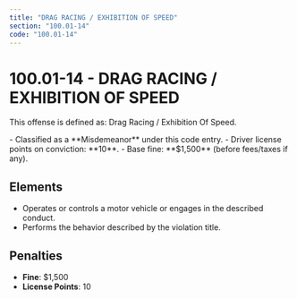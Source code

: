 ```yaml
---
title: "DRAG RACING / EXHIBITION OF SPEED"
section: "100.01-14"
code: "100.01-14"
---
```





# 100.01-14 - DRAG RACING / EXHIBITION OF SPEED

This offense is defined as: Drag Racing / Exhibition Of Speed.

<Aside type="caution" title="Charge Type: Misdemeanor">
- Classified as a **Misdemeanor** under this code entry.
- Driver license points on conviction: **10**.
- Base fine: **$1,500** (before fees/taxes if any).
</Aside>

## Elements
- Operates or controls a motor vehicle or engages in the described conduct.
- Performs the behavior described by the violation title.

## Penalties
- **Fine**: $1,500
- **License Points**: 10
